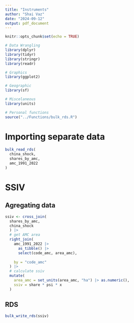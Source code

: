 ```yaml
---
title: "Instruments"
author: "Shai Vaz"
date: "2024-09-12"
output: pdf_document
---
```


```r
knitr::opts_chunk$set(echo = TRUE)
```

```r
# Data Wrangling
library(dplyr)
library(tidyr)
library(stringr)
library(readr)

# Graphics
library(ggplot2)

# Geographic
library(sf)

# Miscelaneous
library(units)

# Personal functions
source("../Functions/bulk_rds.R")
```

# Importing separate data

```r
bulk_read_rds(
  china_shock,
  shares_by_amc,
  amc_1991_2022
)
```

# SSIV

## Agregating data

```r
ssiv <- cross_join(
  shares_by_amc,
  china_shock
  ) |>
  # get AMC area
  right_join(
    amc_1991_2022 |> 
      as_tibble() |> 
      select(code_amc, area_amc),
    
    by = "code_amc"
  ) |> 
  # calculate ssiv
  mutate(
    area_amc = set_units(area_amc, "ha") |> as.numeric(),
    ssiv = share * psi * x
  ) 
```

## RDS

```r
bulk_write_rds(ssiv)
```
